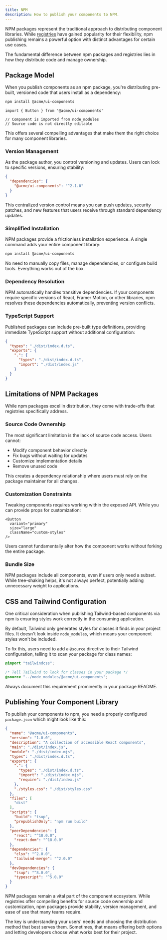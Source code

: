 ```yaml
---
title: NPM
description: How to publish your components to NPM.
---
```


NPM packages represent the traditional approach to distributing component libraries. While [registries](/registry) have gained popularity for their flexibility, npm publishing remains a powerful option with distinct advantages for certain use cases.

The fundamental difference between npm packages and registries lies in how they distribute code and manage ownership.

## Package Model

When you publish components as an npm package, you're distributing pre-built, versioned code that users install as a dependency:

```bash title="Terminal"
npm install @acme/ui-components
```

```tsx title="MyApp.tsx"
import { Button } from '@acme/ui-components'

// Component is imported from node_modules
// Source code is not directly editable
```

This offers several compelling advantages that make them the right choice for many component libraries.

### Version Management

As the package author, you control versioning and updates. Users can lock to specific versions, ensuring stability:

```json
{
  "dependencies": {
    "@acme/ui-components": "^2.1.0"
  }
}
```

This centralized version control means you can push updates, security patches, and new features that users receive through standard dependency updates.

### Simplified Installation

NPM packages provide a frictionless installation experience. A single command adds your entire component library:

```bash
npm install @acme/ui-components
```

No need to manually copy files, manage dependencies, or configure build tools. Everything works out of the box.

### Dependency Resolution

NPM automatically handles transitive dependencies. If your components require specific versions of React, Framer Motion, or other libraries, npm resolves these dependencies automatically, preventing version conflicts.

### TypeScript Support

Published packages can include pre-built type definitions, providing immediate TypeScript support without additional configuration:

```json
{
  "types": "./dist/index.d.ts",
  "exports": {
    ".": {
      "types": "./dist/index.d.ts",
      "import": "./dist/index.js"
    }
  }
}
```

## Limitations of NPM Packages

While npm packages excel in distribution, they come with trade-offs that registries specifically address.

### Source Code Ownership

The most significant limitation is the lack of source code access. Users cannot:

- Modify component behavior directly
- Fix bugs without waiting for updates
- Customize implementation details
- Remove unused code

This creates a dependency relationship where users must rely on the package maintainer for all changes.

### Customization Constraints

Tweaking components requires working within the exposed API. While you can provide props for customization:

```tsx
<Button
  variant="primary"
  size="large"
  className="custom-styles"
/>
```

Users cannot fundamentally alter how the component works without forking the entire package.

### Bundle Size

NPM packages include all components, even if users only need a subset. While tree-shaking helps, it's not always perfect, potentially adding unnecessary weight to applications.

## CSS and Tailwind Configuration

One critical consideration when publishing Tailwind-based components via npm is ensuring styles work correctly in the consuming application.

By default, Tailwind only generates styles for classes it finds in your project files. It doesn't look inside `node_modules`, which means your component styles won't be included.

To fix this, users need to add a `@source` directive to their Tailwind configuration, telling it to scan your package for class names:

```css title="globals.css"
@import "tailwindcss";

/* Tell Tailwind to look for classes in your package */
@source "../node_modules/@acme/ui-components";
```

Always document this requirement prominently in your package README.

## Publishing Your Component Library

To publish your components to npm, you need a properly configured `package.json` which might look like this:

```json title="package.json"
{
  "name": "@acme/ui-components",
  "version": "1.0.0",
  "description": "A collection of accessible React components",
  "main": "./dist/index.js",
  "module": "./dist/index.mjs",
  "types": "./dist/index.d.ts",
  "exports": {
    ".": {
      "types": "./dist/index.d.ts",
      "import": "./dist/index.mjs",
      "require": "./dist/index.js"
    },
    "./styles.css": "./dist/styles.css"
  },
  "files": [
    "dist"
  ],
  "scripts": {
    "build": "tsup",
    "prepublishOnly": "npm run build"
  },
  "peerDependencies": {
    "react": "^18.0.0",
    "react-dom": "^18.0.0"
  },
  "dependencies": {
    "clsx": "^2.0.0",
    "tailwind-merge": "^2.0.0"
  },
  "devDependencies": {
    "tsup": "^8.0.0",
    "typescript": "^5.0.0"
  }
}
```

NPM packages remain a vital part of the component ecosystem. While registries offer compelling benefits for source code ownership and customization, npm packages provide stability, version management, and ease of use that many teams require.

The key is understanding your users' needs and choosing the distribution method that best serves them. Sometimes, that means offering both options and letting developers choose what works best for their project.